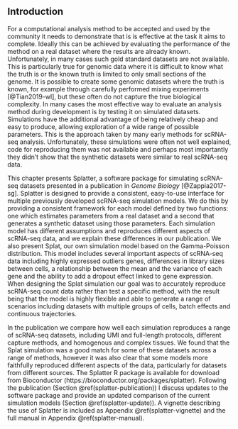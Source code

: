 ## Introduction

For a computational analysis method to be accepted and used by the community it
needs to demonstrate that is is effective at the task it aims to complete.
Ideally this can be achieved by evaluating the performance of the method on a
real dataset where the results are already known. Unfortunately, in many cases
such gold standard datasets are not available. This is particularly true for
genomic data where it is difficult to know what the truth is or the known truth
is limited to only small sections of the genome. It is possible to create some
genomic datasets where the truth is known, for example through carefully
performed mixing experiments [@Tian2019-wl], but these often do not capture the
true biological complexity. In many cases the most effective way to evaluate an
analysis method during development is by testing it on simulated datasets.
Simulations have the additional advantage of being relatively cheap and easy to
produce, allowing exploration of a wide range of possible parameters. This is
the approach taken by many early methods for scRNA-seq analysis. Unfortunately,
these simulations were often not well explained, code for reproducing them was
not available and perhaps most importantly they didn't show that the synthetic
datasets were similar to real scRNA-seq data.

This chapter presents Splatter, a software package for simulating scRNA-seq
datasets presented in a publication in _Genome Biology_ [@Zappia2017-sg].
Splatter is designed to provide a consistent, easy-to-use interface for
multiple previously developed scRNA-seq simulation models. We do this by
providing a consistent framework for each model defined by two functions: one
which estimates parameters from a real dataset and a second that generates a
synthetic dataset using those parameters. Each simulation model has different
assumptions and reproduces different aspects of scRNA-seq data, and we explain
these differences in our publication. We also present Splat, our own simulation
model based on the Gamma-Poisson distribution. This model includes several
important aspects of scRNA-seq data including highly expressed outliers genes,
differences in library sizes between cells, a relationship between the mean and
the variance of each gene and the ability to add a dropout effect linked to
gene expression. When designing the Splat simulation our goal was to accurately
reproduce scRNA-seq count data rather than test a specific method, with the
result being that the model is highly flexible and able to generate a range of
scenarios including datasets with multiple groups of cells, batch effects and
continuous trajectories.

In the publication we compare how well each simulation reproduces a range of
scRNA-seq datasets, including UMI and full-length protocols, different capture
methods, and homogenous and complex tissues. We found that the Splat simulation
was a good match for some of these datasets across a range of methods, however
it was also clear that some models more faithfully reproduced different aspects
of the data, particularly for datasets from different sources. The Splatter R
package is available for download from Bioconductor
(https://bioconductor.org/packages/splatter). Following the publication
(Section \@ref(splatter-publication)) I discuss updates to the software package
and provide an updated comparison of the current simulation models (Section
\@ref(splatter-update)). A vignette describing the use of Splatter is included
as Appendix \@ref(splatter-vignette) and the full manual in Appendix
\@ref(splatter-manual).

